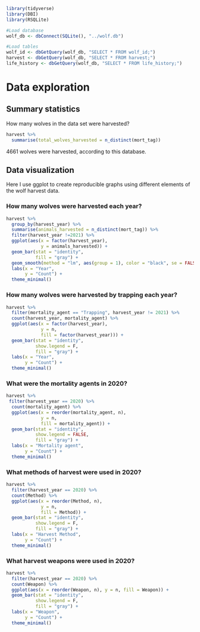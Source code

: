 ```r
library(tidyverse)
library(DBI)
library(RSQLite)

#Load database
wolf_db <- dbConnect(SQLite(), "../wolf.db")

#Load tables
wolf_id <- dbGetQuery(wolf_db, "SELECT * FROM wolf_id;")
harvest <- dbGetQuery(wolf_db, "SELECT * FROM harvest;")
life_history <- dbGetQuery(wolf_db, "SELECT * FROM life_history;")
```

# Data exploration

## Summary statistics

How many wolves in the data set were harvested?

```r
harvest %>%
  summarise(total_wolves_harvested = n_distinct(mort_tag))
```
4661 wolves were harvested, according to this database. 

## Data visualization

Here I use ggplot to create reproducible graphs using different elements of the wolf harvest data. 

### How many wolves were harvested each year?

```r
harvest %>%
  group_by(harvest_year) %>%
  summarise(animals_harvested = n_distinct(mort_tag)) %>% 
  filter(harvest_year !=2021) %>%
  ggplot(aes(x = factor(harvest_year), 
             y = animals_harvested)) +
  geom_bar(stat = "identity", 
           fill = "gray") + 
  geom_smooth(method = "lm", aes(group = 1), color = "black", se = FALSE) +
  labs(x = "Year", 
       y = "Count") +
  theme_minimal()
```

### How many wolves were harvested by trapping each year?
```r
harvest %>%
  filter(mortality_agent == "Trapping", harvest_year != 2021) %>%  
  count(harvest_year, mortality_agent) %>% 
  ggplot(aes(x = factor(harvest_year), 
             y = n, 
             fill = factor(harvest_year))) +  
  geom_bar(stat = "identity", 
           show.legend = F,
           fill = "gray") +
  labs(x = "Year", 
       y = "Count") +
  theme_minimal() 
```

### What were the mortality agents in 2020?

```r
harvest %>%
 filter(harvest_year == 2020) %>%  
  count(mortality_agent) %>%  
  ggplot(aes(x = reorder(mortality_agent, n), 
             y = n,
             fill = mortality_agent)) +  
  geom_bar(stat = "identity",
           show.legend = FALSE,
           fill = "gray") +  
  labs(x = "Mortality agent", 
       y = "Count") +
  theme_minimal() 
```



### What methods of harvest were used in 2020?

```r
harvest %>%
  filter(harvest_year == 2020) %>%  
  count(Method) %>%  
  ggplot(aes(x = reorder(Method, n), 
             y = n, 
             fill = Method)) +  
  geom_bar(stat = "identity",
           show.legend = F,
           fill = "gray") +  
  labs(x = "Harvest Method", 
       y = "Count") +
  theme_minimal() 
```


### What harvest weapons were used in 2020?

```r
harvest %>%
  filter(harvest_year == 2020) %>%  
  count(Weapon) %>%  
  ggplot(aes(x = reorder(Weapon, n), y = n, fill = Weapon)) +  
  geom_bar(stat = "identity",
           show.legend = F,
           fill = "gray") +  
  labs(x = "Weapon", 
       y = "Count") +
  theme_minimal() 
```

